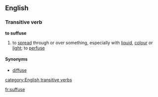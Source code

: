 ==English==
===Transitive verb===
'''to suffuse'''
# to [[spread]] through or over something, especially with [[liquid]], [[colour]] or [[light]]; to [[perfuse]]

====Synonyms====
*[[diffuse]]

[[category:English transitive verbs]]

[[fr:suffuse]]